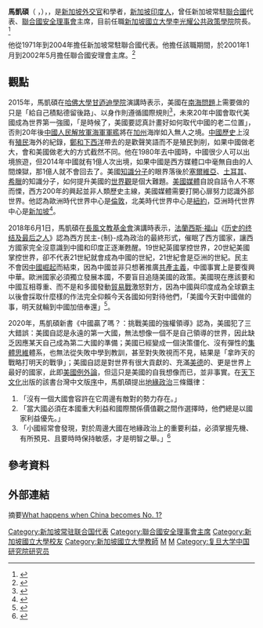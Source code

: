 {{Infobox person
| name         = 馬凱碩
| image        = Kishore Mahbubani - World Economic Forum Annual Meeting 2011.jpg
| alt          = 
| caption      = 馬凱碩在2011年[[世界經濟論壇|世界經濟論壇]]發言
| birth_name   = Kishore Mahbubani
|birth_date    = {{birth date and age|df=yes|1948|10|24}}
|birth_place   = {{SIN}}
|death_date    =
|death_place   =
|residence     = {{SIN}}
|nationality   = 
|citizenship   = {{SIN}}
|ethnicity     = [[信德族|信德族]]
|other_names   = 
|known_for     = [[聯合國安全理事會|聯合國安全理事會]]主席<br><small>(2001年–2002年)</small> <br>新加坡駐聯合國大使<br> <small>(1984年–1989年以及1998年–2004年)</small>
|alma_mater    = [[圣安德烈专科学院|圣安德烈专科学院]]<br>[[新加坡國立大學|新加坡國立大學]]<br>[[戴尔豪斯大学|戴尔豪斯大学]]
|education      =文學士<small>(哲學)</small><br>文學碩士<small>(哲學)
|employer      = 
|occupation    = 學者、外交家
|title         = 
|religion      = 
|website       = 
|footnotes     =
}}
'''馬凱碩'''（{{lang-sd|'''किशोर महबूबानी'''}} ，{{lang-en|'''Kishore Mahbubani'''}}），{{BD|1948年|10月24日|||}}，是[[新加坡|新加坡]][[外交官|外交官]]和學者，[[新加坡印度人|新加坡印度人]]，曾任新加坡常駐[[聯合國|聯合國]]代表、[[聯合國安全理事會|聯合國安全理事會]]主席，目前任職[[新加坡國立大學|新加坡國立大學]][[李光耀公共政策學院|李光耀公共政策學院]]院長。<ref name=KM-B-H-01>{{cite web|title=Kishore Mahbubani – Singapore's former Ambassador to the United Nations|url=http://www.theglobalist.com/AuthorBiography.aspx?AuthorId=645|publisher=theglobalist.com|date=|accessdate=20 July 2012|deadurl=yes|archiveurl=https://web.archive.org/web/20130121113945/http://www.theglobalist.com/AuthorBiography.aspx?AuthorId=645|archivedate=2013-01-21}}</ref>

他從1971年到2004年擔任新加坡常駐聯合國代表。他擔任該職期間，於2001年1月到2002年5月擔任聯合國安理會主席。<ref name=KM-B-H-02>{{cite web|title=Kishore Mahbubani, Dean and Professor in the Practice of Public Policy, MA, Dalhousie University|url=http://www.spp.nus.edu.sg/Faculty_Kishore_Mahbubani.aspx|publisher=spp.nus.edu.sg|date=|accessdate=20 July 2012|deadurl=yes|archiveurl=https://web.archive.org/web/20121025153306/http://www.spp.nus.edu.sg/Faculty_Kishore_Mahbubani.aspx|archivedate=2012年10月25日}}</ref>

==觀點==
2015年，馬凱碩在[[哈佛大學|哈佛大學]][[甘迺迪學院|甘迺迪學院]]演講時表示，美國在[[南海問題|南海問題]]上需要做的只是「給自己積點德留後路」、以身作則遵循國際規則<ref>{{Cite web |url=https://www.thecrimson.com/article/2015/4/9/kishore-mahbubani-us-china/ |title=Former UN Security Council President Talks China |access-date=2018-05-20 |archive-date=2017-08-02 |archive-url=https://web.archive.org/web/20170802134054/http://www.thecrimson.com/article/2015/4/9/kishore-mahbubani-us-china/ |dead-url=no }}</ref>，未來20年中國會取代美國成為世界第一強國，「是時候了，美國要認真計畫好如何取代中國的老二位置」，否則20年後[[中國人民解放軍海軍|中國人民解放軍海軍]][[軍艦|軍艦]]將在[[加州|加州]]海岸如入無人之境。[[中國歷史|中國歷史]]上沒有[[殖民|殖民]]海外的紀錄，[[鄭和下西洋|鄭和下西洋]]帶去的是歡聲笑語而不是殖民剝削，如果中國做老大，會和美國做老大的方式截然不同。他在1980年去中國時，中國很少人可以出境旅遊，但2014年中國就有1億人次出境，如果中國是西方媒體口中毫無自由的人間煉獄，那1億人就不會回去了。美國[[知識分子|知識分子]]的眼界落後於[[塞爾維亞|塞爾維亞]]、[[土耳其|土耳其]]、[[希臘|希臘]]的知識分子，如何提升美國的[[世界觀|世界觀]]是個大難題。[[美國媒體|美國媒體]]自說自話令人不寒而慄，西方200年的興起並非人類歷史主線，美國媒體需要打開心扉努力認識外部世界。他認為歐洲時代世界中心是[[倫敦|倫敦]]，北美時代世界中心是[[紐約|紐約]]，亞洲時代世界中心是[[新加坡|新加坡]]<ref>{{Cite web|url=http://www.chinatimes.com/newspapers/20170221000834-260309|author=孫昌國|language=zh-tw|title=星學者：中國做老大 世界不同|publisher=[[旺報|旺報]]|date=2017-02-21|accessdate=2017-02-25|archive-date=2017-02-26|archive-url=https://web.archive.org/web/20170226050224/http://www.chinatimes.com/newspapers/20170221000834-260309|dead-url=no}}</ref>。

2018年6月1日，馬凱碩在[[長風文教基金會|長風文教基金會]]演講時表示，[[法蘭西斯·福山|法蘭西斯·福山]]《[[历史的终结及最后之人|历史的终结及最后之人]]》認為西方民主-{制}-成為政治的最終形式，催眠了西方國家，讓西方國家完全沒意識到中國和印度正逐漸甦醒。19世紀英國掌控世界，20世紀美國掌控世界，卻不代表21世紀就會成為中國的世紀，21世紀會是亞洲的世紀。民主不會因[[中國崛起|中國崛起]]而結束，因為中國並非只想著推廣[[共產主義|共產主義]]，中國事實上是要復興中華。歐洲國家必須獨立發展本國，不要盲目追隨美國的政策。美國現在應該要和中國互相尊重、而不是和多國發動[[貿易戰|貿易戰]]激怒對方，因為中國與印度成為全球霸主以後會採取什麼樣的作法完全仰賴今天各國如何對待他們，「美國今天對中國做的事，明天就輪到中國加倍奉還」<ref>{{Cite web|url=https://www.upmedia.mg/news_info.php?SerialNo=42098|author=葉舜欣|language=zh-tw|title=3大錯誤導致西方迷失 聯合國安理會前主席馬凱碩：中印將崛起|publisher=[[上報|上報]]|date=2018-06-04|accessdate=2018-11-05|archive-date=2020-12-26|archive-url=https://web.archive.org/web/20201226004108/https://www.upmedia.mg/news_info.php?SerialNo=42098|dead-url=no}}</ref>。

2020年，馬凱碩新書《中國贏了嗎？：挑戰美國的強權領導》認為，美國犯了三大錯誤：美國自認是永遠的第一大國，無法想像一個不是自己領導的世界，因此缺乏因應某天自己成為第二大國的準備；美國已經變成一個決策僵化、沒有彈性的[[集體思維|集體思維]]體系，也無法從失敗中學到教訓，甚至對失敗視而不見，結果是「拿昨天的戰略打明天的戰爭」；美國自認是對世界有很大貢獻的、充滿[[美德|美德]]的、更是世界上最好的國家，此即[[美國例外論|美國例外論]]，但這只是美國的自我想像而已，並非事實。在[[天下文化|天下文化]]出版的該書台灣中文版[[序|序]]中，馬凱碩提出[[地緣政治|地緣政治]]三條鐵律：
#「沒有一個大國會容許在它周邊有敵對的勢力存在。」 
#「當大國必須在本國重大利益和國際關係價值觀之間作選擇時，他們總是以國家利益優先。」
#「小國經常會發現，對於周邊大國在地緣政治上的重要利益，必須掌握先機、有所預見、且要時時保持敏感，才是明智之舉。」<ref>{{Cite web|url=https://gvlf.gvm.com.tw/article/75939|author=馬紹章|language=zh-tw|title=知己知彼真難！|work=遠見華人菁英論壇|publisher=[[遠見雜誌|遠見雜誌]]|date=2020-11-18|accessdate=2021-01-19|archive-date=2021-04-03|archive-url=https://web.archive.org/web/20210403205549/https://gvlf.gvm.com.tw/article/75939|dead-url=no}}</ref>

==參考資料==
{{reflist}}

==外部連結==
{{Youtube|bVkLqC3p0Og|What Happens When China Becomes Number One? }} 摘要[https://www.straitstimes.com/opinion/what-happens-when-china-becomes-no-1 What happens when China becomes No. 1?] {{Wayback|url=https://www.straitstimes.com/opinion/what-happens-when-china-becomes-no-1 |date=20210407152716 }}

{{Authority control}}
{{DEFAULTSORT:Mahbubani}}
[[Category:新加坡常驻联合国代表|Category:新加坡常驻联合国代表]]
[[Category:聯合國安全理事會主席|Category:聯合國安全理事會主席]]
[[Category:新加坡國立大學校友|Category:新加坡國立大學校友]]
[[Category:新加坡國立大學教師|Category:新加坡國立大學教師]]
[[Category:戴尔豪斯大学校友|M]]
[[Category:信德族|M]]
[[Category:复旦大学中国研究院研究员|Category:复旦大学中国研究院研究员]]
